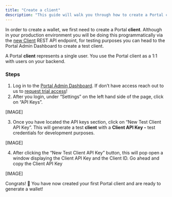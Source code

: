```yaml
---
title: "Create a client"
description: "This guide will walk you through how to create a Portal client using the Enclave MPC API."
---
```


In order to create a wallet, we first need to create a Portal **client**. Although in your production environment you will be doing this programmatically via the [new Client](../../reference/custodian-api/v1-endpoints.md#create-a-new-client) REST API endpoint, for testing purposes you can head to the Portal Admin Dashboard to create a test client.

A Portal **client** represents a single user. You use the Portal client as a 1:1 with users on your backend.

### Steps

1. Log in to the [Portal Admin Dashboard](https://app.portalhq.io). If don’t have access reach out to us to [request trial access](https://www.portalhq.io/book-demo)!
2. After you login, under “Settings” on the left hand side of the page, click on “API Keys”.

[IMAGE]

3. Once you have located the API keys section, click on “New Test Client API Key”. This will generate a test **client** with a **Client API Key -** test credentials for development purposes.

[IMAGE]

4. After clicking the “New Test Client API Key” button, this will pop open a window displaying the Client API Key and the Client ID. Go ahead and copy the Client API Key

[IMAGE]

Congrats! 🎉 You have now created your first Portal client and are ready to generate a wallet!
